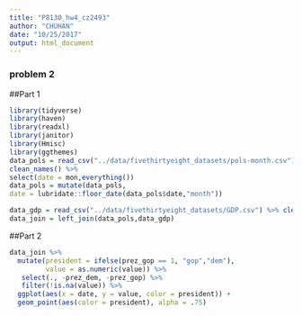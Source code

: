 ```yaml
---
title: "P8130_hw4_cz2493"
author: "CHUHAN"
date: "10/25/2017"
output: html_document
---
```


### problem 2
##Part 1
```r
library(tidyverse)
library(haven)
library(readxl)
library(janitor)
library(Hmisc)
library(ggthemes)
data_pols = read_csv("../data/fivethirtyeight_datasets/pols-month.csv") %>% 
clean_names() %>%
select(date = mon,everything()) 
data_pols = mutate(data_pols,
date = lubridate::floor_date(data_pols$date,"month"))

data_gdp = read_csv("../data/fivethirtyeight_datasets/GDP.csv") %>% clean_names() 
data_join = left_join(data_pols,data_gdp)

```

##Part 2
```r
data_join %>% 
  mutate(president = ifelse(prez_gop == 1, "gop","dem"),
         value = as.numeric(value)) %>% 
   select(., -prez_dem, -prez_gop) %>% 
   filter(!is.na(value)) %>% 
  ggplot(aes(x = date, y = value, color = president)) + 
  geom_point(aes(color = president), alpha = .75)
```

